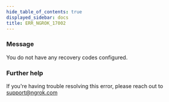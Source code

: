 ```yaml
---
hide_table_of_contents: true
displayed_sidebar: docs
title: ERR_NGROK_17002
---
```


### Message

You do not have any recovery codes configured.

<ErrorDetails />

### Further help

If you're having trouble resolving this error, please reach out to [support@ngrok.com](mailto:support@ngrok.com?subject=Help%20with%20ERR_NGROK_17002)
